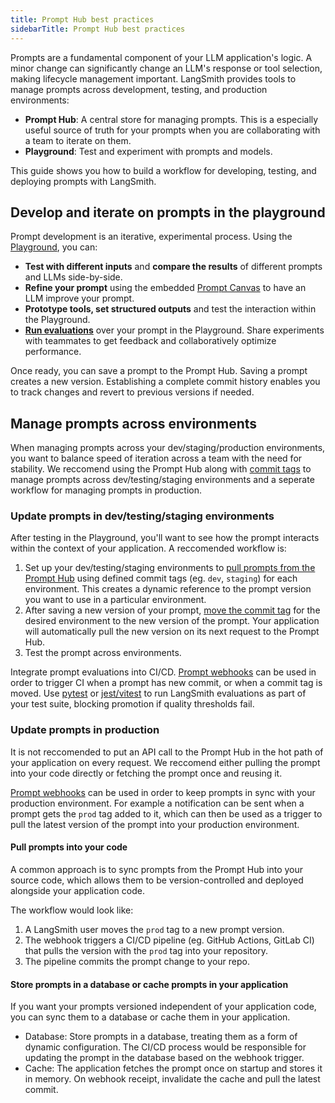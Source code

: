 ```yaml
---
title: Prompt Hub best practices
sidebarTitle: Prompt Hub best practices
---
```


Prompts are a fundamental component of your LLM application's logic. A minor change can significantly change an LLM's response or tool selection, making lifecycle management important. LangSmith provides tools to manage prompts across development, testing, and production environments:

- **Prompt Hub**: A central store for managing prompts. This is a especially useful source of truth for your prompts when you are collaborating with a team to iterate on them.
- **Playground**: Test and experiment with prompts and models.

This guide shows you how to build a workflow for developing, testing, and deploying prompts with LangSmith.

## Develop and iterate on prompts in the playground

Prompt development is an iterative, experimental process. Using the [Playground](/prompt_engineering/how_to_guides#playground), you can:
- **Test with different inputs** and **compare the results** of different prompts and LLMs side-by-side.
- **Refine your prompt** using the embedded [Prompt Canvas](/prompt_engineering/how_to_guides/prompt_canvas) to have an LLM improve your prompt.
- **Prototype tools, set structured outputs** and test the interaction within the Playground.
- **[Run evaluations](/langsmith/run-evaluation-from-prompt-playground)** over your prompt in the Playground. Share experiments with teammates to get feedback and collaboratively optimize performance.

Once ready, you can save a prompt to the Prompt Hub. Saving a prompt creates a new version. Establishing a complete commit history enables you to track changes and revert to previous versions if needed.

## Manage prompts across environments

When managing prompts across your dev/staging/production environments, you want to balance speed of iteration across a team with the need for stability. We reccomend using the Prompt Hub along with [commit tags](/langsmith/manage-prompts#commit-tags) to manage prompts across dev/testing/staging environments and a seperate workflow for managing prompts in production.

### Update prompts in dev/testing/staging environments

After testing in the Playground, you'll want to see how the prompt interacts within the context of your application. A reccomended workflow is:

1. Set up your dev/testing/staging environments to [pull prompts from the Prompt Hub](/langsmith/manage-prompts-programmatically#pull-a-prompt) using defined commit tags (eg. `dev`, `staging`) for each environment. This creates a dynamic reference to the prompt version you want to use in a particular environment.
2. After saving a new version of your prompt, [move the commit tag](/langsmith/manage-prompts#move-a-tag) for the desired environment to the new version of the prompt. Your application will automatically pull the new version on its next request to the Prompt Hub.
3. Test the prompt across environments.

<Tip> Integrate prompt evaluations into CI/CD. [Prompt webhooks](/langsmith/manage-prompts#configure-a-webhook) can be used in order to trigger CI when a prompt has new commit, or when a commit tag is moved. Use [pytest](/langsmith/pytest) or [jest/vitest](/langsmith/vitest-jest) to run LangSmith evaluations as part of your test suite, blocking promotion if quality thresholds fail. </Tip>

### Update prompts in production

<Warning> It is not reccomended to put an API call to the Prompt Hub in the hot path of your application on every request. We reccomend either pulling the prompt into your code directly or fetching the prompt once and reusing it. </Warning>

[Prompt webhooks](/langsmith/manage-prompts#configure-a-webhook) can be used in order to keep prompts in sync with your production environment. For example a notification can be sent when a prompt gets the `prod` tag added to it, which can then be used as a trigger to pull the latest version of the prompt into your production environment.

#### Pull prompts into your code

A common approach is to sync prompts from the Prompt Hub into your source code, which allows them to be version-controlled and deployed alongside your application code.

The workflow would look like:
1. A LangSmith user moves the `prod` tag to a new prompt version.
2. The webhook triggers a CI/CD pipeline (eg. GitHub Actions, GitLab CI) that pulls the version with the `prod` tag into your repository.
3. The pipeline commits the prompt change to your repo.


#### Store prompts in a database or cache prompts in your application

If you want your prompts versioned independent of your application code, you can sync them to a database or cache them in your application.

- Database: Store prompts in a database, treating them as a form of dynamic configuration. The CI/CD process would be responsible for updating the prompt in the database based on the webhook trigger.
- Cache: The application fetches the prompt once on startup and stores it in memory. On webhook receipt, invalidate the cache and pull the latest commit.
